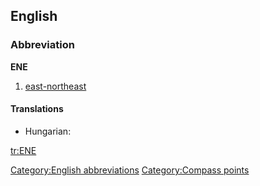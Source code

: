{{also|ene|-ene}}
==English==

===Abbreviation===
'''ENE'''

# [[east-northeast]]

====Translations====
{{trans-top|east-northeast}}
* Hungarian: {{t-|hu|KÉK}}
{{trans-mid}}
{{trans-bottom}}

[[Category:English abbreviations]]
[[Category:Compass points]]

[[tr:ENE]]